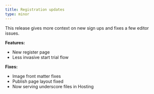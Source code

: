 ```yaml
---
title: Registration updates
type: minor
---
```

This release gives more context on new sign ups and fixes a few editor issues.

**Features:**

* New register page
* Less invasive start trial flow

**Fixes:**

* Image front matter fixes
* Publish page layout fixed
* Now serving underscore files in Hosting
